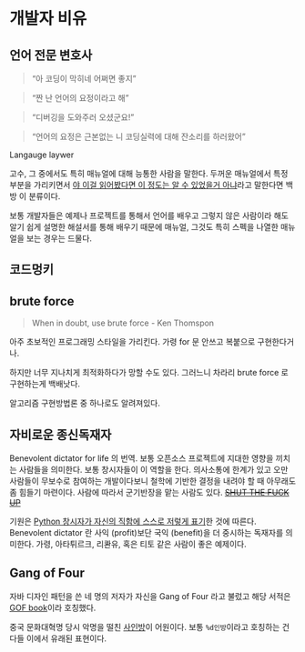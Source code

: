 # 개발자 비유 {#developer-tropes}

## 언어 전문 변호사 {#language-lawyer}
> "아 코딩이 막히네 어쩌면 좋지"

> "짠 난 언어의 요정이라고 해"

> "디버깅을 도와주러 오셨군요!"

> "언어의 요정은 근본없는 니 코딩실력에 대해 잔소리를 하러왔어"

Langauge laywer

고수, 그 중에서도 특히 매뉴얼에 대해 능통한 사람을 말한다. 두꺼운 매뉴얼에서 특정 부분을 가리키면서 [야 이걸 읽어봤다면 이 정도는 알 수 있었을거 아냐](#RTFM)라고 말한다면 백방 이 분류이다.

보통 개발자들은 예제나 프로젝트를 통해서 언어를 배우고 그렇지 않은 사람이라 해도 알기 쉽게 설명한 해설서를 통해 배우기 때문에 매뉴얼, 그것도 특히 스펙을 나열한 매뉴얼을 보는 경우는 드물다.

## 코드멍키 {#code-monkey}

## brute force {#brute-force}
> When in doubt, use brute force
> - Ken Thomspon

아주 초보적인 프로그래밍 스타일을 가리킨다. 가령 for 문 안쓰고 복붙으로 구현한다거나.

하지만 너무 지나치게 최적화하다가 망할 수도 있다. 그러느니 차라리 brute force 로 구현하는게 백배낫다.

알고리즘 구현방법론 중 하나로도 알려져있다.

## 자비로운 종신독재자 {#BDFL}

Benevolent dictator for life 의 번역. 보통 오픈소스 프로젝트에 지대한 영향을 끼치는 사람들을 의미한다. 보통 창시자들이 이 역할을 한다. 의사소통에 한계가 있고 오만 사람들이 무보수로 참여하는 개발이다보니 철학에 기반한 결정을 내려야 할 때 아무래도 좀 힘들기 마련이다. 사람에 따라서 군기반장을 맡는 사람도 있다. ~~[SHUT THE FUCK UP](https://lkml.org/lkml/2012/12/23/75)~~

기원은 [Python 창시자가 자신의 직함에 스스로 저렇게 표기](http://www.artima.com/weblogs/viewpost.jsp?thread=235725)한 것에 따른다. Benevolent dictator 란 사익 (profit)보단 국익 (benefit)을 더 중시하는 독재자를 의미한다. 가령, 아타튀르크, 리콴유, 혹은 티토 같은 사람이 좋은 예제이다.

## Gang of Four {#Gang-of-Four}
자바 디자인 패턴을 쓴 네 명의 저자가 자신을 Gang of Four 라고 불렀고 해당 서적은 [GOF book](#GOF-book)이라 호칭했다.

중국 문화대혁명 당시 악명을 떨친 [사인방](https://ko.wikipedia.org/wiki/%EC%82%AC%EC%9D%B8%EB%B0%A9)이 어원이다. 보통 `%d인방`이라고 호칭하는 건 다들 이에서 유래된 표현이다.
